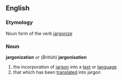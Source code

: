 == English ==
=== Etymology ===
Noun form of the verb [[jargonize]]
=== Noun ===
'''jargonization''' ''or'' (''British'') '''jargonisation'''
# the incorporation of [[jargon]] into a [[text]] or [[language]]
# that which has been [[translated]] into jargon